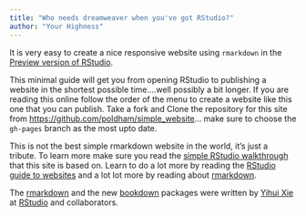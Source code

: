 ```yaml
---
title: "Who needs dreamweaver when you've got RStudio?"
author: "Your Highness"
---
```




It is very easy to create a nice responsive website using `rmarkdown` in the [Preview version of RStudio](https://www.rstudio.com/products/rstudio/download/preview/). 

This minimal guide will get you from opening RStudio to publishing a website in the shortest possible time....well possibly a  bit longer. If you are reading this online follow the order of the menu to create a website like this one that you can publish. Take a fork and Clone the repository for this site from [https://github.com/poldham/simple_website](https://github.com/poldham/simple_website)... make sure to choose the `gh-pages` branch as the most upto date.

This is not the best simple rmarkdown website in the world, it's just a tribute. To learn more make sure you read the [simple RStudio walkthrough](http://rmarkdown.rstudio.com/rmarkdown_websites.html) that this site is based on. Learn to do a lot more by reading the [RStudio guide to websites](http://rmarkdown.rstudio.com/rmarkdown_websites.html) and a lot lot more by reading about [rmarkdown](http://rmarkdown.rstudio.com/). 

The [rmarkdown](https://github.com/rstudio/rmarkdown) and the new [bookdown](https://bookdown.org) packages were written by [Yihui Xie](https://github.com/yihui) at [RStudio](https://www.rstudio.com) and collaborators. 

